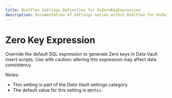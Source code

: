 ```yaml
---
title: BimlFlex Settings Definition for DvZeroKeyExpression
description: Documentation of settings option within BimlFlex for DvZeroKeyExpression
---
```

<head>
  <meta name="varigenceProduct" content="BimlFlex"></meta>
  <meta name="varigenceArticleType" content="Reference"></meta>
</head>

# Zero Key Expression

Override the default SQL expression to generate Zero keys in Data Vault insert scripts. Use with caution: altering this expression may affect data consistency.

Notes:

* This setting is part of the *Data Vault* settings category.
* The default value for this setting is `@@this`.
